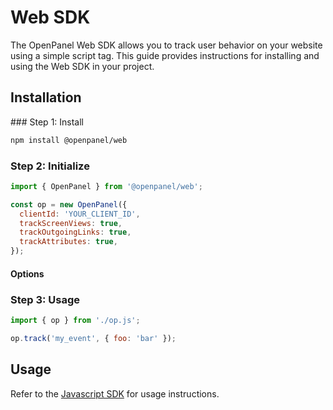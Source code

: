 
# Web SDK

The OpenPanel Web SDK allows you to track user behavior on your website using a simple script tag. This guide provides instructions for installing and using the Web SDK in your project.

## Installation

<Steps>
### Step 1: Install

```bash
npm install @openpanel/web
```

### Step 2: Initialize

```js filename="op.ts"
import { OpenPanel } from '@openpanel/web';

const op = new OpenPanel({
  clientId: 'YOUR_CLIENT_ID',
  trackScreenViews: true,
  trackOutgoingLinks: true,
  trackAttributes: true,
});
```

#### Options

<CommonSdkConfig />
<WebSdkConfig />

### Step 3: Usage

```js filename="main.ts"
import { op } from './op.js';

op.track('my_event', { foo: 'bar' });
```
</Steps>

## Usage

Refer to the [Javascript SDK](/docs/javascript#usage) for usage instructions.